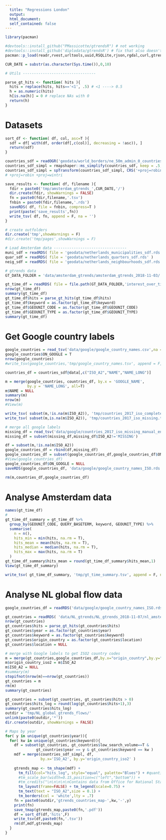 ```yaml
---
  title: "Regressions London"
  output: 
  html_document:
  self_contained: false
---
```

  
<style>
  pre:not([class]) {
    color: white;
    background-color: #272822;
  }
</style>
  

```r
library(pacman)

#devtools::install_github("PMassicotte/gtrendsR") # not working
#devtools::install_github('diplodata/gtrendsR') # fix that also doesn't work
pacman::p_load(readr,rvest,urltools,uuid,RSQLite,rjson,rgdal,curl,gtrendsR,dplyr,tmap,rmapshaper)

CUR_DATE = substr(as.character(Sys.time()),0,10)

# Utils ---------------------------------

parse_gt_hits <- function( hits ){
  hits = replace(hits, hits=='<1', .5) # <1 ----> 0.5
  h = as.numeric(hits)
  h[is.na(h)] = 0 # replace NAs with 0
  return(h)
}

```

# Datasets

```r

sort_df <- function( df, col, asc=T ){
  sdf = df[ with(df, order(df[,c(col)], decreasing = !asc)), ]
  return(sdf)
}

countries_sdf = readOGR('geodata/world_borders/ne_50m_admin_0_countries_2017/ne_50m_admin_0_countries.shp')
countries_sdf_simpl = rmapshaper::ms_simplify(countries_sdf, keep = .5, keep_shapes = T )
countries_sdf_simpl = spTransform(countries_sdf_simpl, CRS('+proj=robin'))
# +proj=robin +proj=wintri

save_results <- function( df, filename ){
  fdir = paste0('tmp/amsterdam_gtrends_',CUR_DATE,'/')
  dir.create(fdir, showWarnings = FALSE)
  fn = paste0(fdir,filename,'.tsv')
  fnbin = paste0(fdir,filename,'.rds')
  saveRDS( df, file = fnbin, compress=T )
  print(paste('save_results',fn))
  write_tsv( df, fn, append = F, na = '')
}

# create outfolders
dir.create('tmp',showWarnings = F)
#dir.create('tmp/pages',showWarnings = F)

# Load Amsterdam data ---------------------------------
muni_sdf = readRDS( file = 'geodata/netherlands_municipalities_sdf.rds' )
quar_sdf = readRDS( file = 'geodata/netherlands_quarters_sdf.rds' )
neig_sdf = readRDS( file = 'geodata/netherlands_neighbourhoods_sdf.rds' )

# gtrends data
GT_DATA_FOLDER = 'data/amsterdam_gtrends/amsterdam_gtrends_2018-11-03/'

gt_time_df = readRDS( file = file.path(GT_DATA_FOLDER,'interest_over_time_df.rds') )
nrow(gt_time_df)
summary(gt_time_df)
gt_time_df$hits = parse_gt_hits(gt_time_df$hits)
gt_time_df$keyword = as.factor(gt_time_df$keyword)
gt_time_df$GEOUNIT_CODE = as.factor(gt_time_df$GEOUNIT_CODE)
gt_time_df$GEOUNIT_TYPE = as.factor(gt_time_df$GEOUNIT_TYPE)
summary(gt_time_df)
```


# Get Google country labels

```r

google_countries = read_tsv('data/google/google_country_names.csv',na = '')
google_countries$ON_GOOGLE = T
nrow(google_countries)
#write_tsv(google_countries,'tmp/google_country_names.tsv', append = F, na = '')

countries_df = countries_sdf@data[,c("ISO_A2","NAME","NAME_LONG")]

m = merge(google_countries, countries_df, by.x = 'GOOGLE_NAME', 
          by.y = 'NAME_LONG', all=T)
m$NAME = NULL
summary(m)
nrow(m)
#View(m)

write_tsv( subset(m,!is.na(m$ISO_A2)), 'tmp/countries_2017_iso_complete.tsv', append = F, na = '')
write_tsv( subset(m,is.na(m$ISO_A2)), 'tmp/countries_2017_iso_missing.tsv', append = F, na = '')

# merge all google labels
missing_df = read_tsv('data/google/countries_2017_iso_missing_manual_entries.tsv')
missing_df = subset(missing_df,missing_df$ISO_A2!='MISSING')

df = subset(m,!is.na(m$ISO_A2))
google_countries_df = rbind(df,missing_df)
google_countries_df = subset(google_countries_df,google_countries_df$ON_GOOGLE==T)
#View(google_countries_df)
google_countries_df$ON_GOOGLE = NULL
saveRDS(google_countries_df, 'data/google/google_country_names_ISO.rds')

rm(m,countries_df,google_countries_df)
```

# Analyse Amsterdam data

```r
names(gt_time_df)
#
gt_time_df_summary = gt_time_df %>%
  group_by(GEOUNIT_CODE, QUERY_BASETERM, keyword, GEOUNIT_TYPE) %>%
  summarise(
    n = n(),
    hits_min = min(hits, na.rm = T),
    hits_mean = mean(hits, na.rm = T),
    hits_median = median(hits, na.rm = T),
    hits_max = max(hits, na.rm = T)
  )
gt_time_df_summary$hits_mean = round(gt_time_df_summary$hits_mean,1)
View(gt_time_df_summary)

write_tsv( gt_time_df_summary, 'tmp/gt_time_summary.tsv', append = F, na = '')

```
# Analyse NL global flow data

```r

google_countries_df = readRDS('data/google/google_country_names_ISO.rds')

gt_countries = readRDS( 'data/NL_gtrends/NL_gtrends_2018-11-07/nl_amsterdam_countries_over_time_df.rds' )
nrow(gt_countries)
gt_countries$hits = parse_gt_hits(gt_countries$hits)
gt_countries$year = as.factor(gt_countries$year)
gt_countries$keyword = as.factor(gt_countries$keyword)
gt_countries$origin_country = as.factor(gt_countries$location)
gt_countries$location = NULL

# merge with Google labels to get ISO2 country codes
m = merge(gt_countries,google_countries_df,by.x="origin_country",by.y="GOOGLE_NAME",all.x=T)
m$origin_country_iso2 = m$ISO_A2
m$ISO_A2 = NULL
#summary(m)
stopifnot(nrow(m)==nrow(gt_countries))
gt_countries = m
rm(m)
summary(gt_countries)

gt_countries = subset(gt_countries, gt_countries$hits > 0)
gt_countries$hits_log = round(log(gt_countries$hits+1),3)
summary(gt_countries$hits_log)
outdir = 'tmp/NL_global_gtrends_flows/'
unlink(paste0(outdir,'*'))
dir.create(outdir, showWarnings = FALSE)

# Maps by year
for( y in unique(gt_countries$year)){
  for( kw in unique(gt_countries$keyword)){
    df = subset(gt_countries, gt_countries$low_search_volume==T & 
              gt_countries$year == y & gt_countries$keyword == kw )
    mdf = merge(countries_sdf_simpl, df, 
                by.x='ISO_A2', by.y='origin_country_iso2' )
    
    gtrends_map <- tm_shape(mdf) +
      tm_fill(col="hits_log", style="equal", palette="Blues") + #quantile , 
      #tm_scale_bar(width=0.15,position=c("left","bottom")) +   
      #tm_credits("\n\n\n\n\nContains data from Office for National Statistics\nand Ordnance Survey. Crown copyright & database right 2016.",size=0.6,position=c("left","bottom")) + 
      tm_layout(frame=FALSE) + tm_legend(scale=0.75) +
      tm_text(text = "ISO_A2",size = 0.1) +
      tm_borders(col = 'white',lty = .7)
    fn = paste0(outdir,'gtrends_countries_map-',kw,'-',y)
    print(fn)
    save_tmap(gtrends_map,paste0(fn,'.pdf'))
    df = sort_df(df,'hits',F)
    write_tsv(df,paste0(fn,'.tsv'))
    rm(df,mdf,gtrends_map)
  }
}


```
